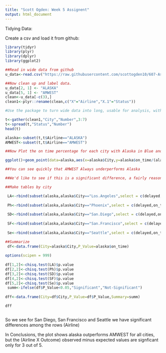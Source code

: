 ---
title: "Scott Ogden: Week 5 Assignent"
output: html_document
---

Tidying Data:

Create a csv and load it from github:

```{r}
library(tidyr)
library(plyr)
library(dplyr)
library(ggplot2)

##Read in wide data from github
u_data<-read.csv("https://raw.githubusercontent.com/scottogden10/607-Assignment2/master/untidy2.csv")

##Now clean up and label data.
u_data[2, 1] <- "ALASKA"
u_data[5, 1] <- "AMWEST"
clean<-u_data[-c(3),]
clean1<-plyr::rename(clean,c("X"="Airline","X.1"="Status"))

#Use the package to turn wide data into long, usable for analysis, with the only columns being for measures (dimensions collapse)

t<-gather(clean1,"City","Number",3:7)
t<-spread(t,"Status","Number")
head(t)

alaska<-subset(t,t$Airline=="ALASKA")
AMWEST<-subset(t,t$Airline=="AMWEST")

##Now Plot the on time percentage for each city with Alaska in Blue and AMWEST in red.

ggplot()+geom_point(data=alaska,aes(x=alaska$City,y=alaska$on_time/(alaska$delayed+alaska$on_time)),colour='blue',size=4)+geom_point(data=AMWEST,aes(x=AMWEST$City,y=AMWEST$on_time/(AMWEST$delayed+AMWEST$on_time)),colour='red',size=4)+labs(x="City",y="Percent on time")+ggtitle("Alaska vs AMWEST On Time Percentage")

##You can see quickly that AMWEST Always underperforms Alaska

##We'd like to see if this is a significant difference, a fairly reasonable test may be the Chi Square test for independence for each city (adding Yates' correction for continuity when needed)  

##Make tables by city

 LA<-rbind(subset(alaska,alaska$City=="Los.Angeles",select = c(delayed,on_time)),subset(AMWEST,AMWEST$City=="Los.Angeles",select = c(delayed,on_time)))
 
 Ph<-rbind(subset(alaska,alaska$City=="Phoenix",select = c(delayed,on_time)),subset(AMWEST,AMWEST$City=="Phoenix",select = c(delayed,on_time)))
 
 SD<-rbind(subset(alaska,alaska$City=="San.Diego",select = c(delayed,on_time)),subset(AMWEST,AMWEST$City=="San.Diego",select = c(delayed,on_time)))
 
 SF<-rbind(subset(alaska,alaska$City=="San.Francisco",select = c(delayed,on_time)),subset(AMWEST,AMWEST$City=="San.Francisco",select = c(delayed,on_time)))
 
 Se<-rbind(subset(alaska,alaska$City=="Seattle",select = c(delayed,on_time)),subset(AMWEST,AMWEST$City=="Seattle",select = c(delayed,on_time)))

##Summarize
 df<-data.frame(City=alaska$City,P_Value=alaska$on_time)
 
options(scipen = 999)
 
df[1,2]<-chisq.test(LA)$p.value
df[2,2]<-chisq.test(Ph)$p.value
df[3,2]<-chisq.test(SD)$p.value
df[4,2]<-chisq.test(SF)$p.value
df[5,2]<-chisq.test(Se)$p.value
 summ<-ifelse(df$P_Value<0.05,"Significant","Not-Significant")
 
dff<-data.frame(City=df$City,P_Value=df$P_Value,Summary=summ)

dff



```
So we see for San Diego, San Francisco and Seattle we have significant differences among the rows (Airline)

In Conclusions, the plot shows alaska outperforms AMWEST for all cities, but the (Airline X Outcome) observed minus expected values are signficant only for 3 out of 5.
